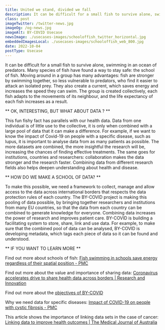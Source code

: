 ```yaml
---
title: United we stand, divided we fall 
description: It can be difficult for a small fish to survive alone, swimming in an ocean of predators. Many species of fish have found a way to stay safe:the school of fish. 
class: post
imageTwitter: /twitter-news.jpg
imageOg: /og-news.jpg
imageAlt: BY-COVID Usecase
newsImage: ./usecases-images/schooloffish_twitter_horizontal.jpg
embeddedImagesLocal: ./usecases-images/schooloffish_web_800.jpg
date: 2022-10-04
postType: Usecase
---
```


It can be difficult for a small fish to survive alone, swimming in an ocean of predators. Many species of fish have found a way to stay safe: the school of fish. Moving around in a group has many advantages: fish are stronger by swimming together, so less vulnerable to predators, who find it easier to attack an isolated prey. They also create a current, which saves energy and increases the speed they can swim. The group is created collectively, each fish adapts to the movements of its neighbour, and the life expectancy of each fish increases as a result. 

** OK, INTERESTING, BUT WHAT ABOUT DATA ? **

This fun fishy fact has parallels with our health data. Data from one individual is of little use to the collective, it is only when combined with a large pool of data that it can make a difference. For example, if we want to know the impact of Covid-19 on people with a specific disease, such as lupus, it is important to analyse data from as many patients as possible. The more datasets are combined, the more insightful the research will be, increasing the chances of finding effective treatments. The same goes for institutions, countries and researchers: collaboration makes the data stronger and the research faster. Combining data from different research fields also helps deepen understanding about health and disease. 

** HOW DO WE MAKE A SCHOOL OF DATA? **

To make this possible, we need a framework to collect, manage and allow access to the data across international borders that respects the data protection rules of each country. The BY-COVID project is making this pooling of data possible, by bringing together researchers and institutions from many EU countries, so that the data from each country can be combined to generate knowledge for everyone. Combining data increases the power of research and improves patient care. BY-COVID is building a facilitating system to store, share, link and use data. For example, to make sure that the combined pool of data can be analysed, BY-COVID is developing metadata, which tags each piece of data so it can be found and understood. 

** IF YOU WANT TO LEARN MORE **

Find out more about schools of fish: [Fish swimming in schools save energy regardless of their spatial position - PMC](https://www.ncbi.nlm.nih.gov/pmc/articles/PMC4293471/) 

Find out more about the value and importance of sharing data: [Coronavirus accelerates drive to share health data across borders | Research and Innovation](https://ec.europa.eu/research-and-innovation/en/horizon-magazine/coronavirus-accelerates-drive-share-health-data-across-borders)

Find out more about the [objectives of BY-COVID](https://by-covid.org/about#objectives)

Why we need data for specific diseases: [Impact of COVID-19 on people with cystic fibrosis - PMC](https://www.ncbi.nlm.nih.gov/pmc/articles/PMC7159857/)

This article shows the importance of linking data sets in the case of cancer: [Linking data to improve health outcomes | The Medical Journal of Australia](https://www.mja.com.au/journal/2014/200/7/linking-data-improve-health-outcomes)



